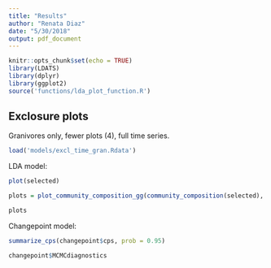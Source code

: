 ```yaml
---
title: "Results"
author: "Renata Diaz"
date: "5/30/2018"
output: pdf_document
---
```


```r
knitr::opts_chunk$set(echo = TRUE)
library(LDATS)
library(dplyr)
library(ggplot2)
source('functions/lda_plot_function.R')
```

## Exclosure plots

Granivores only, fewer plots (4), full time series. 

```r
load('models/excl_time_gran.Rdata')
```

LDA model:

```r
plot(selected)

plots = plot_community_composition_gg(community_composition(selected), c(1:selected@k), ylim = c(0, 1))

plots
```


Changepoint model:

```r
summarize_cps(changepoint$cps, prob = 0.95)

changepoint$MCMCdiagnostics

```